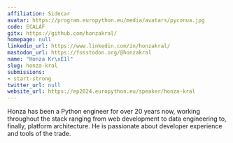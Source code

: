 ```yaml
---
affiliation: Sidecar
avatar: https://program.europython.eu/media/avatars/pyconua.jpg
code: ECALAF
gitx: https://github.com/honzakral/
homepage: null
linkedin_url: https://www.linkedin.com/in/honzakral/
mastodon_url: https://fosstodon.org/@honzakral
name: "Honza Kr\xE1l"
slug: honza-kral
submissions:
- start-strong
twitter_url: null
website_url: https://ep2024.europython.eu/speaker/honza-kral
---
```


Honza has been a Python engineer for over 20 years now, working throughout the stack ranging from web development to data engineering to, finally, platform architecture. He is passionate about developer experience and tools of the trade.
